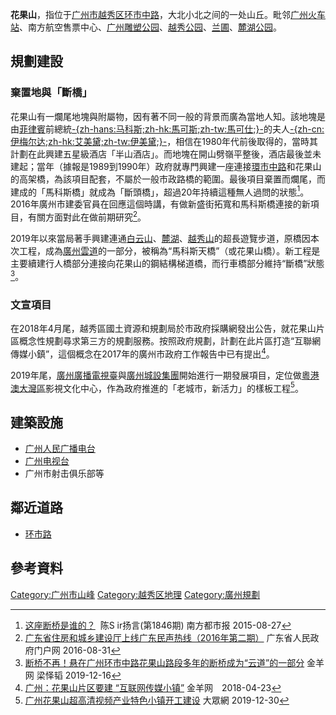 {{noteTA
|1=zh-cn:马科斯;zh-hk:馬可斯;zh-tw:馬可仕;
|2=zh-cn:伊梅尔达;zh-hk:艾美黛;zh-tw:伊美黛;
}}
{{Otheruses|subject=广州市越秀区的花果山|other=花果山的其他意思|花果山}}
'''花果山'''，指位于[[广州市|广州市]][[越秀区|越秀区]][[环市路_(广州)|环市中路]]，大北小北之间的一处山丘。毗邻[[广州火车站|广州火车站]]、南方航空售票中心、[[广州雕塑公园|广州雕塑公园]]、[[越秀公园|越秀公园]]、[[兰圃|兰圃]]、[[麓湖公园|麓湖公园]]。

== 規劃建設 ==

=== 棄置地與「斷橋」 ===
花果山有一爛尾地塊與附屬物，因有著不同一般的背景而廣為當地人知。該地塊是由[[菲律賓|菲律賓]]前總統[[费迪南德·马科斯|-{zh-hans:马科斯;zh-hk:馬可斯;zh-tw:馬可仕;}-]]的夫人[[伊梅尔达·马科斯|-{zh-cn:伊梅尔达;zh-hk:艾美黛;zh-tw:伊美黛;}-]]，相信在1980年代前後取得的，當時其計劃在此興建五星級酒店「半山酒店」。而地塊在開山劈嶺平整後，酒店最後並未建起；當年（據報是1989到1990年）政府就專門興建一座連接[[环市路|環市中路]]和花果山的高架橋，為該項目配套，不屬於一般市政路橋的範圍。最後項目棄置而爛尾，而建成的「馬科斯橋」就成為「斷頭橋」，超過20年持續這種無人過問的狀態<ref>[http://webcache.googleusercontent.com/search?q=cache:BgKCj6GxeJgJ:epaper.oeeee.com/epaper/G/html/2015-08/27/content_3462146.htm?div%3D0&hl=zh-TW&gl=us&strip=1&vwsrc=0 这座断桥是谁的？]  陈S ir扬言(第1846期) 南方都市报 2015-08-27</ref>。2016年廣州市建委官員在回應這個時講，有做新盛街拓寬和馬科斯橋連接的新項目，有關方面對此在做前期研究<ref>[http://zfcxjst.gd.gov.cn/xxgk/zcjd/spyp/ypjd/content/post_1404109.html 广东省住房和城乡建设厅上线广东民声热线（2016年第二期）] 广东省人民政府门户网 2016-08-31</ref>。

2019年以來當局著手興建連通[[白云山_(广州)|白云山]]、[[麓湖|麓湖]]、[[越秀山|越秀山]]的超長遊覽步道，原橋因本次工程，成為[[廣州雲道|廣州雲道]]的一部分，被稱為“馬科斯天橋”（或花果山橋）。新工程是主要續建行人橋部分連接向花果山的鋼結構梯道橋，而行車橋部分維持“斷橋”狀態<ref>[http://news.ycwb.com/2019-12/16/content_30413130.htm 断桥不再！悬在广州环市中路花果山路段多年的断桥成为“云道”的一部分] 金羊网 梁怿韬 2019-12-16</ref>。

=== 文宣項目 ===
在2018年4月尾，越秀區國土資源和規劃局於市政府採購網發出公告，就花果山片區概念性規劃尋求第三方的規劃服務。按照政府規劃，計劃在此片區打造“互聯網傳媒小鎮”，這個概念在2017年的廣州市政府工作報告中已有提出<ref>[http://wap.ycwb.com/2018-04/23/content_26247438.htm 广州：花果山片区要建 “互联网传媒小镇”]  金羊网　2018-04-23 </ref>。

2019年尾，[[廣州廣播電視臺|廣州廣播電視臺]]與[[廣州城設集團|廣州城設集團]]開始進行一期發展項目，定位做[[粵港澳大灣區|粵港澳大灣區]]影視文化中心，作為政府推進的「老城市，新活力」的樣板工程<ref>[https://www.dzwww.com/xinwen/guoneixinwen/201912/t20191230_19530770.htm 广州花果山超高清视频产业特色小镇开工建设] 大眾網 2019-12-30</ref>。

== 建築設施 ==

* [[广州人民广播电台|广州人民广播电台]]
* [[广州电视台|广州电视台]]
* 广州市射击俱乐部等

== 鄰近道路 ==

* [[环市路|环市路]]

== 參考資料 ==
<!--https://m.weibo.cn/1750987934/4573731881485072-->
{{reflist}}
{{广州山峰}}

[[Category:广州市山峰|Category:广州市山峰]]
[[Category:越秀区地理|Category:越秀区地理]]
[[Category:廣州規劃|Category:廣州規劃]]